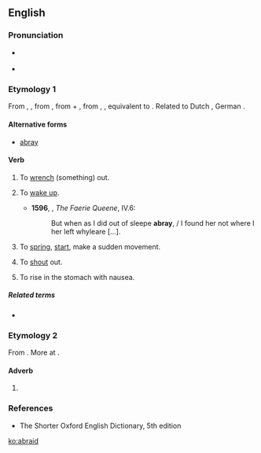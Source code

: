 ==English==

===Pronunciation===
* {{a|US}} {{IPA|/əˈbɹeɪd/}}
* {{homophones|abrade}}

===Etymology 1===
From {{etyl|enm}} {{term|abraiden|lang=enm}}, {{term|abreiden||to start up, awake, move, reproach|lang=enm}}, from {{etyl|ang}} {{term|abregdan|ābreġdan|to move quickly, vibrate, draw, draw from, remove, unsheath, wrench, pull out, withdraw, take away, draw back, free from, draw up, raise, lift up, start up|lang=ang}}, from {{etyl|gem-pro|en}} {{recons|uz-||out|lang=gem-pro}} + {{recons|bregdaną||to move, swing|lang=gem-pro}}, from {{etyl|ine-pro|en}} {{recons|bhrēḱ-|lang=ine-pro}}, {{recons|bhrēǵ-||to shine|lang=ine-pro}}, equivalent to {{prefix|a|braid|lang=en}}. Related to Dutch {{term|breien||to knit|lang=nl}}, German {{term|bretten||to knit|lang=de}}.

====Alternative forms====
*[[abray]]

====Verb====
{{en-verb|abraids|abraiding|'''[[abraided]]''' or '''[[abraid]]'''}}

# {{transitive|obsolete}} To [[wrench]] (something) out. {{defdate|10th-13th c.}}
# {{intransitive|obsolete}} To [[wake up]]. {{defdate|11th-18th c.}}
#*'''1596''', {{w|Edmund Spenser}}, ''The Faerie Queene'', IV.6:
#*:But when as I did out of sleepe '''abray''', / I found her not where I her left whyleare […].
# {{intransitive|archaic}} To [[spring]], [[start]], make a sudden movement. {{defdate|from 11th c.}}
# {{intransitive|transitive|obsolete}} To [[shout]] out. {{defdate|15th-16th c.}}
# {{transitive|obsolete}} To rise in the stomach with nausea. {{defdate|16th-19th c.}}

=====Related terms=====
* {{l/en|abray}}

===Etymology 2===
From {{etyl|enm}} {{term|abrede|lang=enm}}. More at {{l/en|abread}}.

====Adverb====
{{en-adv}}

# {{alternative form of|abread}}

===References===
*The Shorter Oxford English Dictionary, 5th edition

[[ko:abraid]]